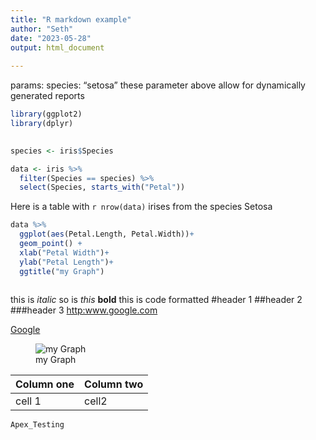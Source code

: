 ```yaml
---
title: "R markdown example"
author: "Seth"
date: "2023-05-28"
output: html_document
  
---
```


params:
   species: "setosa"
these parameter above allow for dynamically generated reports


```r
library(ggplot2)
library(dplyr)
 
```

```r

species <- iris$Species

data <- iris %>% 
  filter(Species == species) %>% 
  select(Species, starts_with("Petal")) 
```
Here is a  table with `r nrow(data)` irises from the species Setosa

```r
data %>% 
  ggplot(aes(Petal.Length, Petal.Width))+
  geom_point() +
  xlab("Petal Width")+
  ylab("Petal Length")+
  ggtitle("my Graph")
  
```

this is *italic* so is _this_
**bold**
this is code formatted
#header 1
##header 2
###header 3
<http:www.google.com>

[Google](http://www.google.com)

![my Graph](plot.jpg)

Column one | Column two
-----------|-----------
cell 1     |cell2

```r
Apex_Testing
```

